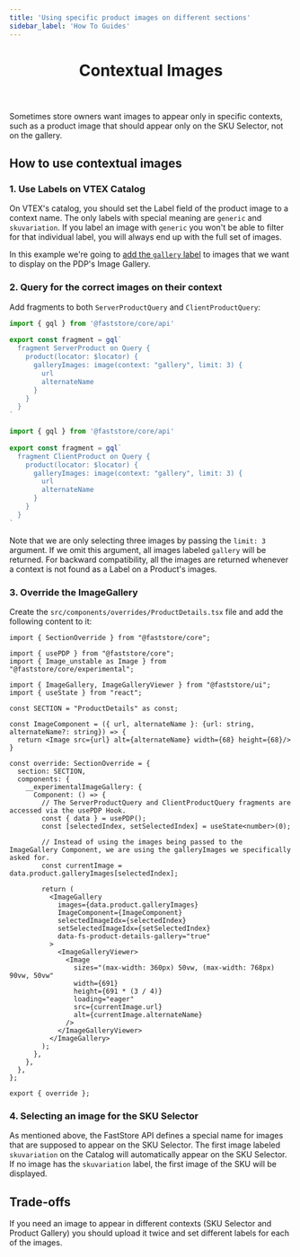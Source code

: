 ```yaml
---
title: 'Using specific product images on different sections'
sidebar_label: 'How To Guides'
---
```


<header>

# Contextual Images

</header>

Sometimes store owners want images to appear only in specific contexts, such as a product image that should appear only on the SKU Selector, not on the gallery.

## How to use contextual images

### 1. Use Labels on VTEX Catalog

On VTEX's catalog, you should set the Label field of the product image to a context name. The only labels with special meaning are `generic` and `skuvariation`. If you label an image with `generic` you won't be able to filter for that individual label, you will always end up with the full set of images. 

In this example we're going to [add the `gallery` label](https://help.vtex.com/en/tracks/catalog-101--5AF0XfnjfWeopIFBgs3LIQ/17PxekVPmVYI4c3OCQ0ddJ#adding-an-image-to-the-sku) to images that we want to display on the PDP's Image Gallery.

### 2. Query for the correct images on their context

Add fragments to both `ServerProductQuery` and `ClientProductQuery`:

```js filename="src/fragments/ServerProduct" copy 
import { gql } from '@faststore/core/api'
 
export const fragment = gql`
  fragment ServerProduct on Query {
    product(locator: $locator) {
      galleryImages: image(context: "gallery", limit: 3) {
        url
        alternateName
      }
    }
  }
`
```

```js filename="src/fragments/ClientProduct" copy 
import { gql } from '@faststore/core/api'
 
export const fragment = gql`
  fragment ClientProduct on Query {
    product(locator: $locator) {
      galleryImages: image(context: "gallery", limit: 3) {
        url
        alternateName
      }
    }
  }
`
```

Note that we are only selecting three images by passing the `limit: 3` argument. If we omit this argument, all images labeled `gallery` will be returned. For backward compatibility, all the images are returned whenever a context is not found as a Label on a Product's images.

### 3. Override the ImageGallery

Create the `src/components/overrides/ProductDetails.tsx` file and add the following content to it:

```tsx
import { SectionOverride } from "@faststore/core";

import { usePDP } from "@faststore/core";
import { Image_unstable as Image } from "@faststore/core/experimental";

import { ImageGallery, ImageGalleryViewer } from "@faststore/ui";
import { useState } from "react";

const SECTION = "ProductDetails" as const;

const ImageComponent = ({ url, alternateName }: {url: string, alternateName?: string}) => {
  return <Image src={url} alt={alternateName} width={68} height={68}/>
}

const override: SectionOverride = {
  section: SECTION,
  components: {
    __experimentalImageGallery: {
      Component: () => {
        // The ServerProductQuery and ClientProductQuery fragments are accessed via the usePDP Hook.
        const { data } = usePDP();
        const [selectedIndex, setSelectedIndex] = useState<number>(0);

        // Instead of using the images being passed to the ImageGallery Component, we are using the galleryImages we specifically asked for.  
        const currentImage = data.product.galleryImages[selectedIndex];

        return (
          <ImageGallery
            images={data.product.galleryImages}
            ImageComponent={ImageComponent}
            selectedImageIdx={selectedIndex}
            setSelectedImageIdx={setSelectedIndex}
            data-fs-product-details-gallery="true"
          >
            <ImageGalleryViewer>
              <Image
                sizes="(max-width: 360px) 50vw, (max-width: 768px) 90vw, 50vw"
                width={691}
                height={691 * (3 / 4)}
                loading="eager"
                src={currentImage.url}
                alt={currentImage.alternateName}
              />
            </ImageGalleryViewer>
          </ImageGallery>
        );
      },
    },
  },
};

export { override };
```

### 4. Selecting an image for the SKU Selector

As mentioned above, the FastStore API defines a special name for images that are supposed to appear on the SKU Selector. The first image labeled `skuvariation` on the Catalog will automatically appear on the SKU Selector. If no image has the `skuvariation` label, the first image of the SKU will be displayed.

## Trade-offs

If you need an image to appear in different contexts (SKU Selector and Product Gallery) you should upload it twice and set different labels for each of the images.